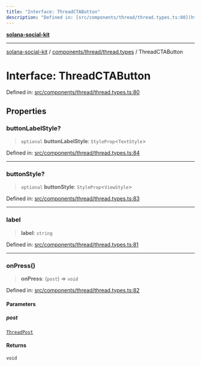 ```yaml
---
title: "Interface: ThreadCTAButton"
description: "Defined in: [src/components/thread/thread.types.ts:80](https://github.com/SendArcade/solana-social-starter/blob/03568260ca96ed63f77049843c721de1cb011893/src/components/thread/thread.types.ts#L80)"
---
```


[**solana-social-kit**](../../../../README.mdx)

***

[solana-social-kit](../../../../README.mdx) / [components/thread/thread.types](../README.mdx) / ThreadCTAButton

# Interface: ThreadCTAButton

Defined in: [src/components/thread/thread.types.ts:80](https://github.com/SendArcade/solana-social-starter/blob/03568260ca96ed63f77049843c721de1cb011893/src/components/thread/thread.types.ts#L80)

## Properties

### buttonLabelStyle?

> `optional` **buttonLabelStyle**: `StyleProp`\<`TextStyle`\>

Defined in: [src/components/thread/thread.types.ts:84](https://github.com/SendArcade/solana-social-starter/blob/03568260ca96ed63f77049843c721de1cb011893/src/components/thread/thread.types.ts#L84)

***

### buttonStyle?

> `optional` **buttonStyle**: `StyleProp`\<`ViewStyle`\>

Defined in: [src/components/thread/thread.types.ts:83](https://github.com/SendArcade/solana-social-starter/blob/03568260ca96ed63f77049843c721de1cb011893/src/components/thread/thread.types.ts#L83)

***

### label

> **label**: `string`

Defined in: [src/components/thread/thread.types.ts:81](https://github.com/SendArcade/solana-social-starter/blob/03568260ca96ed63f77049843c721de1cb011893/src/components/thread/thread.types.ts#L81)

***

### onPress()

> **onPress**: (`post`) => `void`

Defined in: [src/components/thread/thread.types.ts:82](https://github.com/SendArcade/solana-social-starter/blob/03568260ca96ed63f77049843c721de1cb011893/src/components/thread/thread.types.ts#L82)

#### Parameters

##### post

[`ThreadPost`](ThreadPost.mdx)

#### Returns

`void`
